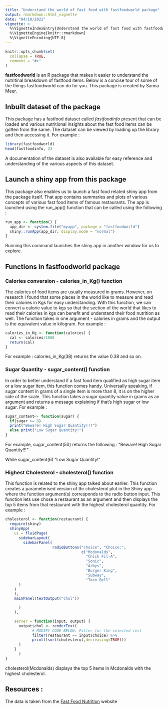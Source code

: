 ```yaml
---
title: "Understand the world of fast food with fastfoodworld package"
output: rmarkdown::html_vignette
date: "04/10/2022"
vignette: >
  %\VignetteIndexEntry{Understand the world of fast food with fastfoodworld package}
  %\VignetteEngine{knitr::rmarkdown}
  %\VignetteEncoding{UTF-8}
---
```


```r
knitr::opts_chunk$set(
  collapse = TRUE,
  comment = "#>"
)
```

**fastfoodworld** is an R package that makes it easier to understand the nutritinal breakdown of fastfood items. Below is a concise tour of some of the things fastfoodworld can do for you. This package is created by Sanna Meer.


## Inbuilt dataset of the package

This package has a fastfood dataset called *fastfoodinfo* present that can be loaded and various nutritional insights about the fast food items can be gotten from the same. The dataset can be viewed by loading up the library and then accessing it. For example :

```r
library(fastfoodworld)
head(fastfoodinfo, 2)

```

A documentation of the dataset is also available for easy reference and understanding of the various aspects of this dataset.


## Launch a shiny app from this package 

This package also enables us to launch a fast food related shiny app from the package itself. That app contains summaries and plots of various concepts of various fast food items of famous restaurants. The app is launched using the run_app() function that can be called using the following :

```r
run_app <- function() {
  app_dir <- system.file("myapp", package = "fastfoodworld")
  shiny::runApp(app_dir, display.mode = "normal")
}

```

Running this command launches the shiny app in another window for us to explore.

## Functions in fastfoodworld package

### Calories conversion - calories_in_Kg() function

The calories of food items are usually measured in grams. However, on research I found that some places in the world like to measure and read their calories in Kgs for easy understanding. With this function, we can convert a calorie value to kgs so that the section of the world that likes to read their calories in kgs can benefit and understand their food nutrition as well. The function takes in one argument - calories in grams and the output is the equivalent value in kilogram. For example :

```r
calories_in_Kg <- function(calories) {
  cal <- calories/1000
  return(cal)
}
```


 For example : calories_in_Kg(38) returns the value 0.38 and so on.
 
 
### Sugar Quantity - sugar_content() function

In order to better understand if a fast food item qualified as high sugar item or a low sugar item, this function comes handy. Universally speaking, if sugar content in grams of a single item is more than 8, it is on the higher side of the scale. This function takes  a sugar quantity value in grams as an argument and returns a message explaining if that's high sugar or low sugar. For example :

```r
sugar_content<- function(sugar) {
  if(sugar >= 8)
  print("Beware! High Sugar Quantity!!!")
  else print("Low Sugar Quantity!")
}
```

For example, sugar_content(50) returns the following :
"Beware! High Sugar Quantity!!!"

While sugar_content(6)
 "Low Sugar Quantity!"
 
### Highest Cholesterol - cholesterol() function

This function is related to the shiny app talked about earlier. This function creates a parameterised version of thr cholesterol plot in the Shiny app where the function argument(s) corresponds to the radio button  input. This function lets use chose a restaurant as an argument and then displays the top 5 items from that restaurant with the highest cholesterol quantity. For example :

```r
cholesterol <- function(restaurant) {
  require(shiny)
  shinyApp(
    ui = fluidPage(
      sidebarLayout(
        sidebarPanel(
                     radioButtons("choice", "Choice:",
                                  c("Mcdonalds",
                                    "Chick Fil-A",
                                    "Sonic",
                                    "Arbys",
                                    "Burger King",
                                    "Subway",
                                    "Taco Bell"
      )
    )
    ),
    mainPanel(textOutput("chol"))

      )
    ),

    server = function(input, output) {
      output$chol <- renderText(
            # MODIFY CODE BELOW: Filter for the selected rest
            filter(restaurant == input$choice) %>%
            print((sort(cholesterol,decreasing=TRUE)))
      )
    }
      )
}
```

cholesterol(Mcdonalds) displays the top 5 items in Mcdonalds with the highest cholesterol.

## Resources :

The data is taken from the [Fast Food Nutrition](https://fastfoodnutrition.org/) website
